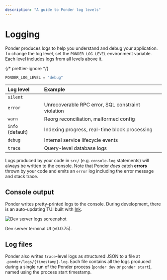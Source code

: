 ```yaml
---
description: "A guide to Ponder log levels"
---
```



# Logging

Ponder produces logs to help you understand and debug your application. To change the log level, set the `PONDER_LOG_LEVEL` environment variable. Each level includes logs from all levels above it.

{/* prettier-ignore */}
```js filename=".env.local"
PONDER_LOG_LEVEL = "debug"
```

| Log level        | Example                                           |
| :--------------- | :------------------------------------------------ |
| `silent`         |                                                   |
| `error`          | Unrecoverable RPC error, SQL constraint violation |
| `warn`           | Reorg reconciliation, malformed config            |
| `info` (default) | Indexing progress, real-time block processing     |
| `debug`          | Internal service lifecycle events                 |
| `trace`          | Query-level database logs                         |

Logs produced by your code in `src/` (e.g. `console.log` statements) will always be written to the console. Note that Ponder _does_ catch **errors** thrown by your code and emits an `error` log including the error message and stack trace.

## Console output

Ponder writes pretty-printed logs to the console. During development, there is an auto-updating TUI built with [Ink](https://github.com/vadimdemedes/ink).

![Dev server logs screenshot](/logs.gif)

<div className="caption">Dev server terminal UI (v0.0.75).</div>

## Log files

Ponder also writes `trace`-level logs as structured JSON to a file at `.ponder/logs/{timestamp}.log`. Each file contains all the logs produced during a single run of the Ponder process (`ponder dev` or `ponder start`), named using the process start timestamp.
